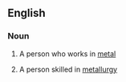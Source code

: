 ==English==

===Noun===
{{en-noun}}

#{{dated}} A person who works in [[metal]]
# A person skilled in [[metallurgy]]